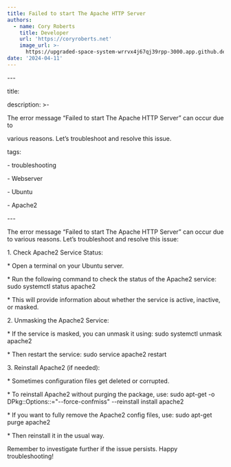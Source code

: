 ```yaml
---
title: Failed to start The Apache HTTP Server
authors:
  - name: Cory Roberts
    title: Developer
    url: 'https://coryroberts.net'
    image_url: >-
      https://upgraded-space-system-wrrvx4j67qj39rpp-3000.app.github.dev/img/profile.jpeg
date: '2024-04-11'
---
```


\---

title:

description: >-

  The error message “Failed to start The Apache HTTP Server” can occur due to

  various reasons. Let’s troubleshoot and resolve this issue.

tags:

  \- troubleshooting

  \- Webserver

  \- Ubuntu

  \- Apache2

\---

The error message “Failed to start The Apache HTTP Server” can occur due to various reasons. Let’s troubleshoot and resolve this issue:

1\. Check Apache2 Service Status:

   \* Open a terminal on your Ubuntu server.

   \* Run the following command to check the status of the Apache2 service: sudo systemctl status apache2

   \* This will provide information about whether the service is active, inactive, or masked.

2\. Unmasking the Apache2 Service:

   \* If the service is masked, you can unmask it using: sudo systemctl unmask apache2

   \* Then restart the service: sudo service apache2 restart

3\. Reinstall Apache2 (if needed):

   \* Sometimes configuration files get deleted or corrupted.

   \* To reinstall Apache2 without purging the package, use: sudo apt-get -o DPkg::Options::="--force-confmiss" --reinstall install apache2

   \* If you want to fully remove the Apache2 config files, use: sudo apt-get purge apache2

   \* Then reinstall it in the usual way.

Remember to investigate further if the issue persists. Happy troubleshooting!
